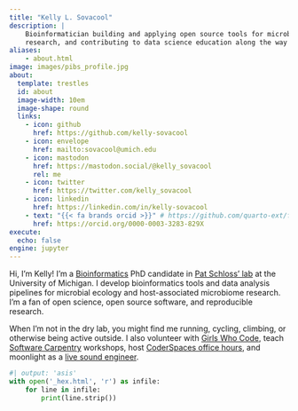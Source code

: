 ```yaml
---
title: "Kelly L. Sovacool"
description: | 
    Bioinformatician building and applying open source tools for microbiome
    research, and contributing to data science education along the way
aliases:
    - about.html
image: images/pibs_profile.jpg
about:
  template: trestles
  id: about
  image-width: 10em
  image-shape: round
  links:
    - icon: github
      href: https://github.com/kelly-sovacool
    - icon: envelope
      href: mailto:sovacool@umich.edu
    - icon: mastodon
      href: https://mastodon.social/@kelly_sovacool
      rel: me
    - icon: twitter
      href: https://twitter.com/kelly_sovacool
    - icon: linkedin
      href: https://linkedin.com/in/kelly-sovacool
    - text: "{{< fa brands orcid >}}" # https://github.com/quarto-ext/fontawesome/issues/6
      href: https://orcid.org/0000-0003-3283-829X
execute:
  echo: false
engine: jupyter
---
```


:::{#about}

Hi, I'm Kelly! I'm a
[Bioinformatics](https://medicine.umich.edu/dept/computational-medicine-bioinformatics)
PhD candidate in [Pat Schloss' lab](http://www.schlosslab.org/) at the
University of Michigan. I develop bioinformatics tools and
data analysis pipelines for microbial ecology and host-associated microbiome research.
I'm a fan of open science, open source software, and reproducible research.

When I'm not in the dry lab, you might find me running, cycling, climbing, or 
otherwise being active outside. 
I also volunteer with [Girls Who Code](http://umich.edu/~girlswc/), 
teach [Software Carpentry](https://umcarpentries.github.io/) workshops, 
host [CoderSpaces office hours](https://datascience.isr.umich.edu/events/coderspaces/),
and moonlight as a [live sound engineer](https://sovacool.dev/latex-cv/sound.pdf).

:::

:::: {.grid}

::: {.g-col-2 .g-col-md-2 style="text-align: left;"}
<!-- left 1/8th  -->
:::

::: {.g-col-8 .g-col-md-8 }
<!-- center 2/3 -->
```python
#| output: 'asis'
with open('_hex.html', 'r') as infile:
    for line in infile:
        print(line.strip())
```

:::

::: {.g-col-2 .g-col-md-2 style="text-align: left;"}
<!-- right 1/8th -->
:::

::::
<!--
<br>

<a href="https://github.com/kelly-sovacool"><img src="https://raw.githubusercontent.com/kelly-sovacool/meta-repo/main/figures/language_all_bytes_top-5.png" width="500"></a> 
-->
